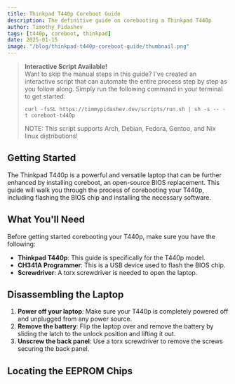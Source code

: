 ```yaml
---
title: Thinkpad T440p Coreboot Guide
description: The definitive guide on corebooting a Thinkpad T440p
author: Timothy Pidashev
tags: [t440p, coreboot, thinkpad]
date: 2025-01-15
image: "/blog/thinkpad-t440p-coreboot-guide/thumbnail.png"
---
```


> **Interactive Script Available!**  
> Want to skip the manual steps in this guide? 
> I've created an interactive script that can automate the entire process step by step as you follow along.
> Simply run the following command in your terminal to get started:
> 
> ```
> curl -fsSL https://timmypidashev.dev/scripts/run.sh | sh -s -- -t coreboot-t440p
> ```
> NOTE: This script supports Arch, Debian, Fedora, Gentoo, and Nix linux distributions!

## Getting Started 
The Thinkpad T440p is a powerful and versatile laptop that can be further enhanced by installing coreboot, 
an open-source BIOS replacement. This guide will walk you through the process of corebooting your T440p, 
including flashing the BIOS chip and installing the necessary software.

## What You'll Need

Before getting started corebooting your T440p, make sure you have the following:

- **Thinkpad T440p**: This guide is specifically for the T440p model.
- **CH341A Programmer**: This is a USB device used to flash the BIOS chip.
- **Screwdriver**: A torx screwdriver is needed to open the laptop.

## Disassembling the Laptop
1. **Power off your laptop**: Make sure your T440p is completely powered off and unplugged from any power source.
2. **Remove the battery**: Flip the laptop over and remove the battery by sliding the latch to the unlock position and lifting it out.
3. **Unscrew the back panel**: Use a torx screwdriver to remove the screws securing the back panel.

## Locating the EEPROM Chips
